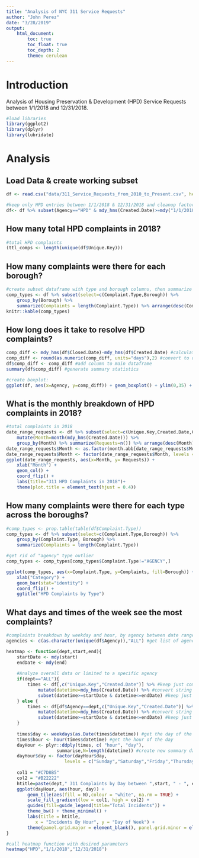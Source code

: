 ```yaml
---
title: "Analysis of NYC 311 Service Requests"
author: "John Perez"
date: "3/28/2019"
output: 
    html_document:
        toc: true
        toc_float: true
        toc_depth: 2
        theme: cerulean
---
```


# Introduction  

Analysis of Housing Preservation & Development (HPD) Service Requests between 1/1/2018 and 12/31/2018.

```r
#load libraries
library(ggplot2)
library(dplyr)
library(lubridate)
```


# Analysis  

## Load Data & create working subset  

```r
df <- read.csv("data/311_Service_Requests_from_2010_to_Present.csv", header=TRUE)

#keep only HPD entries between 1/1/2018 & 12/31/2018 and cleanup factor levels 
df<- df %>% subset(Agency=="HPD" & mdy_hms(Created.Date)>=mdy("1/1/2018") & mdy_hms(Created.Date)<=mdy("12/31/2018")) %>% droplevels()
```

## How many total HPD complaints in 2018?  

```r
#total HPD complaints
(ttl_comps <- length(unique(df$Unique.Key)))
```

## How many complaints were there for each borough?  

```r
#create subset dataframe with type and borough columns, then summarize
comp_types <- df %>% subset(select=c(Complaint.Type,Borough)) %>% 
    group_by(Borough) %>% 
    summarize(Complaints = length(Complaint.Type)) %>% arrange(desc(Complaints))
knitr::kable(comp_types)
```

## How long does it take to resolve HPD complaints?  

```r
comp_diff <- mdy_hms(df$Closed.Date)-mdy_hms(df$Created.Date) #calculate time deltas
comp_diff <- round(as.numeric(comp_diff, units="days"),2) #convert to days
df$comp_diff <- comp_diff #add column to main dataframe
summary(df$comp_diff) #generate summary statistics

#create boxplot:
ggplot(df, aes(x=Agency, y=comp_diff)) + geom_boxplot() + ylim(0,35) + ylab("Days") + ggtitle("Request Duration")+theme(plot.title = element_text(hjust = 0.5)) +coord_flip()
```

## What is the monthly breakdown of HPD complaints in 2018?  

```r
#total complaints in 2018
date_range_requests <- df %>% subset(select=c(Unique.Key,Created.Date,Complaint.Type)) %>%
    mutate(Month=month(mdy_hms(Created.Date))) %>%
    group_by(Month) %>% summarize(Requests=n()) %>% arrange(desc(Month))
date_range_requests$Month <- as.factor(month.abb[date_range_requests$Month]) #convert month num to name and factor
date_range_requests$Month <- factor(date_range_requests$Month, levels = date_range_requests$Month) #lock in order for ggplot
ggplot(date_range_requests, aes(x=Month, y= Requests)) + 
    xlab("Month") +
    geom_col() + 
    coord_flip() +
    labs(title="311 HPD Complaints in 2018")+
    theme(plot.title = element_text(hjust = 0.4))
```


## How many complaints were there for each type across the boroughs?


```r
#comp_types <- prop.table(table(df$Complaint.Type))
comp_types <- df %>% subset(select=c(Complaint.Type,Borough)) %>% 
    group_by(Complaint.Type, Borough) %>% 
    summarize(Complaints = length(Complaint.Type))

#get rid of "agency" type outlier
comp_types <- comp_types[comp_types$Complaint.Type!="AGENCY",]

ggplot(comp_types, aes(x=Complaint.Type, y=Complaints, fill=Borough)) + 
    xlab("Category") +
    geom_bar(stat="identity") + 
    coord_flip() +
    ggtitle("HPD Complaints by Type")

```

## What days and times of the week see the most complaints?

```r
#complaints breakdown by weekday and hour, by agency between date range
agencies <- c(as.character(unique(df$Agency)),"ALL") #get list of agencies for error handling

heatmap <- function(dept,start,end){
    startDate <- mdy(start)
    endDate <- mdy(end)
    
    #Analyze overall data or limited to a specific agency
    if(dept=="ALL"){
        times <- df[,c("Unique.Key","Created.Date")] %>% #keep just complaint ID and date
            mutate(datetime=mdy_hms(Created.Date)) %>% #convert string date to date object
            subset(datetime>=startDate & datetime<=endDate) #keep just those complaints within selected date range
    } else {
        times <- df[df$Agency==dept,c("Unique.Key","Created.Date")] %>% #keep just complaint ID and date
            mutate(datetime=mdy_hms(Created.Date)) %>% #convert string date to date object
            subset(datetime>=startDate & datetime<=endDate) #keep just those complaints within selected date range
    }
    
    times$day <- weekdays(as.Date(times$datetime)) #get the day of the week
    times$hour <- hour(times$datetime) #get the hour of the day
    dayHour <- plyr::ddply(times, c( "hour", "day"), 
                   summarise,N=length(datetime)) #create new summary dataframe with counts by day and hour
    dayHour$day <- factor(dayHour$day, 
                      levels = c("Sunday","Saturday","Friday","Thursday","Wednesday","Tuesday","Monday")) #ordering for graph
    
    col1 = "#C7D8B5"
    col2 = "#B22222"
    htitle=paste(dept," 311 Complaints by Day between ",start, " - ", end)
    ggplot(dayHour, aes(hour, day)) +
        geom_tile(aes(fill = N),colour = "white", na.rm = TRUE) +
        scale_fill_gradient(low = col1, high = col2) +
        guides(fill=guide_legend(title="Total Incidents")) +
        theme_bw() + theme_minimal() +
        labs(title = htitle,
           x = "Incidents By Hour", y = "Day of Week") +
        theme(panel.grid.major = element_blank(), panel.grid.minor = element_blank())
}

#call heatmap function with desired parameters
heatmap("HPD","1/1/2018","12/31/2018")
```

